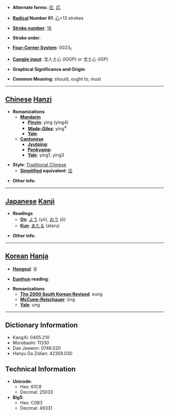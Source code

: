 * '''Alternate forms''': [[应]], [[応]]

* '''[[Wiktionary:Chinese radical index| Radical]] Number 61''': [[Wiktionary:Chinese radical index 心|心]]+13 strokes

* '''[[Wiktionary:Chinese total strokes index|Stroke number]]''': [[Wiktionary:Chinese total strokes index 16|16]]

* '''Stroke order''': 

* '''[[Wiktionary:Chinese four corner index|Four-Corner System]]''': 0023<sub>1</sub>

* '''[[Wiktionary:Chinese Cangjie index|Cangjie input]]''': 戈人土心 (IOGP) or 戈土心 (IGP)

* '''Graphical Significance and Origin''': 

* '''Common Meaning''': should, ought to, must

----

== [[Chinese]] [[Hanzi]] ==

* '''Romanizations'''
** '''[[Mandarin]]'''
*** '''[[Pinyin]]''': yìng (ying4)
*** '''[[Wade-Giles]]''': ying<sup>4</sup>
*** '''[[Yale]]''': 
** '''[[Cantonese]]'''
*** '''[[Jyutping]]''':
*** '''[[Penkyamp]]''': 
*** '''[[Yale]]''': ying1, ying3

* '''Style''': [[Traditional Chinese]] 
** '''[[Simplified Chinese|Simplified]] equivalent''': [[应]]

* '''Other info''': 

----

== [[Japanese]] [[Kanji]] ==

* '''Readings'''
** '''[[On]]''': [[よう]] (yō), [[おう]] (ō)
** '''[[Kun]]''': [[あたる]] (ataru)

* '''Other info''':  

----

== [[Korean]] [[Hanja]] ==

* '''[[Hangeul]]''': 응

* '''[[Eumhun]] reading''': 

* '''Romanizations'''
** '''[[The 2000 South Korean Revised Romanization|The 2000 South Korean Revised]]''': eung
** '''[[McCune-Reischauer]]''': ŭng
** '''[[Yale]]''': ung

----

== Dictionary Information ==

* KangXi: 0405.210
* Morobashi: 11330
* Dae Jaweon: 0746.020
* Hanyu Da Zidian: 42359.030

== Technical Information ==

* '''Unicode''':
** Hex: 61C9
** Decimal: 25033
* '''Big5''':
** Hex: C0B3
** Decimal: 49331
